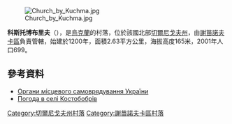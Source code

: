 [[Image:Church_by_Kuchma.jpg|right]]

'''科斯托博布里夫'''（{{lang-uk|Костобобрів}}），是[[烏克蘭|烏克蘭]]的村落，位於該國北部[[切爾尼戈夫州|切爾尼戈夫州]]，由[[謝苗諾夫卡區|謝苗諾夫卡區]]負責管轄，始建於1200年，面積2.63平方公里，海拔高度165米，2001年人口699。

{{coord|52|14|23|N|32|56|14|E|scale:100000|display=title}}

==參考資料==
* [http://gska2.rada.gov.ua/pls/z7502/A007?rdat1=11.04.2015&rf7691=5300 Органи місцевого самоврядування України]{{dead link|date=2018年4月 |bot=InternetArchiveBot |fix-attempted=yes }}
* [http://weather.in.ua/ua/chernigovskaja/11697 Погода в селі Костобобрів]

[[Category:切爾尼戈夫州村落|Category:切爾尼戈夫州村落]]
[[Category:謝苗諾夫卡區村落|Category:謝苗諾夫卡區村落]]


{{Chernihiv-geo-stub}}